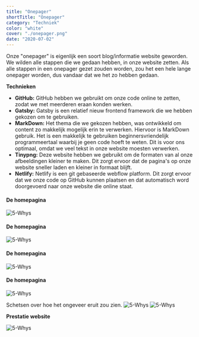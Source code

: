 ```yaml
---
title: "Onepager"
shortTitle: "Onepager"
category: "Techniek"
color: "white"
cover: "./onepager.png"
date: "2020-07-02"
---
```


Onze "onepager" is eigenlijk een soort blog/informatie website geworden. We wilden alle stappen die we gedaan hebben, in onze website zetten. Als alle stappen in een onepager gezet zouden worden, zou het een hele lange onepager worden, dus vandaar dat we het zo hebben gedaan.

**Technieken**
- **GitHub:** GitHub hebben we gebruikt om onze code online te zetten, zodat we met meerderen eraan konden werken.
- **Gatsby:** Gatsby is een relatief nieuw frontend framework die we hebben gekozen om te gebruiken.
- **MarkDown:** Het thema die we gekozen hebben, was ontwikkeld om content zo makkelijk mogelijk erin te verwerken. Hiervoor is MarkDown gebruik. Het is een makkelijk te gebruiken beginnersvriendelijk programmeertaal waarbij je geen code hoeft te weten. Dit is voor ons optimaal, omdat we veel tekst in onze website moesten verwerken.
- **Tinypng:** Deze website hebben we gebruikt om de formaten van al onze afbeeldingen kleiner te maken. Dit zorgt ervoor dat de pagina's op onze website sneller laden en kleiner in formaat blijft.
- **Netlify:** Netlify is een git gebaseerde webflow platform. Dit zorgt ervoor dat we onze code op GitHub kunnen plaatsen en dat automatisch word doorgevoerd naar onze website die online staat.

#### De homepagina

![5-Whys](https://technation-hr.nl/images/stappen/onepager/onepager_1.png "5-whys")

#### De homepagina

![5-Whys](https://technation-hr.nl/images/stappen/onepager/onepager_4.png "5-whys")

#### De homepagina

![5-Whys](https://technation-hr.nl/images/stappen/onepager/onepager_5.png "5-whys")

#### De homepagina

![5-Whys](https://technation-hr.nl/images/stappen/onepager/onepager_6.png "5-whys")

Schetsen over hoe het ongeveer eruit zou zien.
![5-Whys](https://technation-hr.nl/images/stappen/onepager/onepager_2.png "5-whys")
![5-Whys](https://technation-hr.nl/images/stappen/onepager/onepager_3.png "5-whys")

**Prestatie website**

![5-Whys](https://technation-hr.nl/images/stappen/onepager/onepager_7.png "5-whys")
